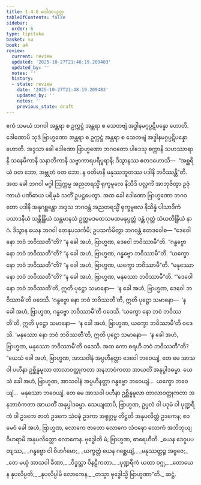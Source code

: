```yaml
---
title: 1.4.6 ဒေါဏသုတ္တ
tableOfContents: false
sidebar:
  order: 6
type: tipitaka
basket: su
book: a4
review:
  current: review
  updated: '2025-10-27T21:48:19.209483'
  updated_by: ''
  notes: ''
  history:
  - state: review
    date: '2025-10-27T21:48:19.209483'
    updated_by: ''
    notes: ''
    previous_state: draft
---
```



<ReviewStatus review={frontmatter.review} showDetails={true} />

<HypothesisAnnotation frontmatter={frontmatter} />

<DynamicBreadcrumb />

<Division number="36" book="a4" e="ch" v="15" p="346">

<Paragraph number="247" book="a4">
ဧကံ သမယံ ဘဂဝါ အန္တရာ စ ဥက္ကဋ္ဌံ အန္တရာ စ သေတဗျံ အဒ္ဓါနမဂ္ဂပ္ပဋိပန္နော ဟောတိ. ဒေါဏောပိ သုဒံ ဗြာဟ္မဏော အန္တရာ စ ဥက္ကဋ္ဌံ အန္တရာ စ သေတဗျံ အဒ္ဓါနမဂ္ဂပ္ပဋိပန္နော ဟောတိ. အဒ္ဒသာ ခေါ ဒေါဏော ဗြာဟ္မဏော ဘဂဝတော ပါဒေသု စက္ကာနိ သဟဿာရာနိ သနေမိကာနိ သနာဘိကာနိ သဗ္ဗာကာရပရိပူရာနိ; ဒိသွာနဿ ဧတဒဟောသိ—  “အစ္ဆရိယံ ဝတ ဘော, အဗ္ဘုတံ ဝတ ဘော. န ဝတိမာနိ မနုဿဘူတဿ ပဒါနိ ဘဝိဿန္တီ”တိ. အထ ခေါ ဘဂဝါ မဂ္ဂါ ဩက္ကမ္မ အညတရသ္မိံ ရုက္ခမူလေ နိသီဒိ ပလ္လင်္ကံ အာဘုဇိတွာ ဥဇုံ ကာယံ ပဏိဓာယ ပရိမုခံ သတိံ ဥပဋ္ဌပေတွာ. အထ ခေါ ဒေါဏော ဗြာဟ္မဏော ဘဂဝတော ပဒါနိ အနုဂစ္ဆန္တော အဒ္ဒသ ဘဂဝန္တံ အညတရသ္မိံ ရုက္ခမူလေ နိသိန္နံ ပါသာဒိကံ ပသာဒနီယံ သန္တိန္ဒြိယံ သန္တမာနသံ ဥတ္တမဒမထသမထမနုပ္ပတ္တံ ဒန္တံ ဂုတ္တံ သံယတိန္ဒြိယံ နာဂံ. ဒိသွာန ယေန ဘဂဝါ တေနုပသင်္ကမိ; ဥပသင်္ကမိတွာ ဘဂဝန္တံ ဧတဒဝေါစ—
</Paragraph>

<Paragraph number="248" book="a4">
“ဒေဝေါ နော ဘဝံ ဘဝိဿတီ”တိ? “န ခေါ အဟံ, ဗြာဟ္မဏ, ဒေဝေါ ဘဝိဿာမီ”တိ. “ဂန္ဓဗ္ဗော နော ဘဝံ ဘဝိဿတီ”တိ? “န ခေါ အဟံ, ဗြာဟ္မဏ, ဂန္ဓဗ္ဗော ဘဝိဿာမီ”တိ. “ယက္ခော နော ဘဝံ ဘဝိဿတီ”တိ? “န ခေါ အဟံ, ဗြာဟ္မဏ, ယက္ခော ဘဝိဿာမီ”တိ. “မနုဿော နော ဘဝံ ဘဝိဿတီ”တိ? “န ခေါ အဟံ, ဗြာဟ္မဏ, မနုဿော ဘဝိဿာမီ”တိ.
</Paragraph>

<Paragraph number="249" book="a4">
“‘ဒေဝေါ နော ဘဝံ ဘဝိဿတီ’တိ, ဣတိ ပုဋ္ဌော သမာနော—  ‘န ခေါ အဟံ, ဗြာဟ္မဏ, ဒေဝေါ ဘဝိဿာမီ’တိ ဝဒေသိ. ‘ဂန္ဓဗ္ဗော နော ဘဝံ ဘဝိဿတီ’တိ, ဣတိ ပုဋ္ဌော သမာနော—  ‘န ခေါ အဟံ, ဗြာဟ္မဏ, ဂန္ဓဗ္ဗော ဘဝိဿာမီ’တိ ဝဒေသိ. ‘ယက္ခော နော ဘဝံ ဘဝိဿတီ’တိ, ဣတိ ပုဋ္ဌော သမာနော—  ‘န ခေါ အဟံ, ဗြာဟ္မဏ, ယက္ခော ဘဝိဿာမီ’တိ ဝဒေသိ. ‘မနုဿော နော ဘဝံ ဘဝိဿတီ’တိ, ဣတိ ပုဋ္ဌော သမာနော—  ‘န ခေါ အဟံ, ဗြာဟ္မဏ, မနုဿော ဘဝိဿာမီ’တိ ဝဒေသိ. အထ ကော စရဟိ ဘဝံ ဘဝိဿတီ”တိ?
</Paragraph>

<Paragraph number="250" book="a4">
“ယေသံ ခေါ အဟံ, ဗြာဟ္မဏ, အာသဝါနံ အပ္ပဟီနတ္တာ ဒေဝေါ ဘဝေယျံ, တေ မေ အာသဝါ ပဟီနာ ဥစ္ဆိန္နမူလာ တာလာဝတ္ထုကတာ အနဘာဝံကတာ အာယတိံ အနုပ္ပါဒဓမ္မာ. ယေသံ ခေါ အဟံ, ဗြာဟ္မဏ, အာသဝါနံ အပ္ပဟီနတ္တာ ဂန္ဓဗ္ဗော ဘဝေယျံ…  ယက္ခော ဘဝေယျံ…  မနုဿော ဘဝေယျံ, တေ မေ အာသဝါ ပဟီနာ ဥစ္ဆိန္နမူလာ တာလာဝတ္ထုကတာ အနဘာဝံကတာ အာယတိံ အနုပ္ပါဒဓမ္မာ. သေယျထာပိ, ဗြာဟ္မဏ, ဥပ္ပလံ ဝါ ပဒုမံ ဝါ ပုဏ္ဍရီကံ ဝါ ဥဒကေ ဇာတံ ဥဒကေ သံဝဍ္ဎံ ဥဒကာ အစ္စုဂ္ဂမ္မ တိဋ္ဌတိ အနုပလိတ္တံ ဥဒကေန; ဧဝမေဝံ ခေါ အဟံ, ဗြာဟ္မဏ, လောကေ ဇာတော လောကေ သံဝဍ္ဎော လောကံ အဘိဘုယျ ဝိဟရာမိ အနုပလိတ္တော လောကေန. ဗုဒ္ဓေါတိ မံ, ဗြာဟ္မဏ, ဓာရေဟီတိ.
</Paragraph>

<Paragraph number="251" type="verses" book="a4">
_ယေန ဒေဝူပပတျဿ,_  
_ဂန္ဓဗ္ဗော ဝါ ဝိဟင်္ဂမော;_  
_ယက္ခတ္တံ ယေန ဂစ္ဆေယျံ,_  
_မနုဿတ္တဉ္စ အဗ္ဗဇေ;_  
_တေ မယှံ အာသဝါ ခီဏာ,_  
_ဝိဒ္ဓသ္တာ ဝိနဠီကတာ._  

</Paragraph>

<Paragraph number="252" type="verses" book="a4">
_ပုဏ္ဍရီကံ ယထာ ဝဂ္ဂု,_  
_တောယေန နုပလိပ္ပတိ;_  
_နုပလိပ္ပါမိ လောကေန,_  
_တသ္မာ ဗုဒ္ဓေါသ္မိ ဗြာဟ္မဏာ”တိ._  


</Paragraph>
</Division>

<Paragraph number="253" type="center" book="a4">
ဆဋ္ဌံ.
</Paragraph>